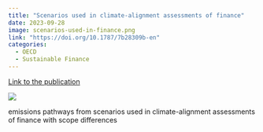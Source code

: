 ```yaml
---
title: "Scenarios used in climate-alignment assessments of finance"
date: 2023-09-28
image: scenarios-used-in-finance.png
link: "https://doi.org/10.1787/7b28309b-en"
categories: 
  - OECD
  - Sustainable Finance
---
```


[Link to the publication](https://doi.org/10.1787/7b28309b-en)

![](scenarios-used-in-finance.png)

emissions pathways from scenarios used in climate-alignment assessments of finance with scope differences
